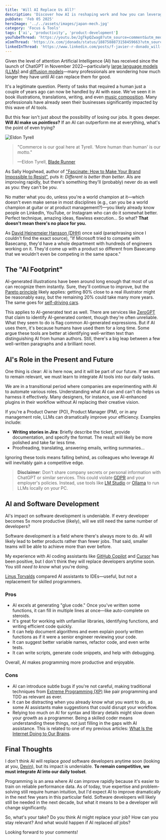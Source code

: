 ```yaml
---
title: 'Will AI Replace Us All?'
description: 'Discover how AI is reshaping work and how you can leverage it to stay relevant, boost productivity, and enhance creativity'
pubDate: 'Feb 05 2025'
heroImage: '../../assets/images/japan-mech.jpg'
category: 'Focus & Tools'
tags: ['ai', 'productivity', 'product-development']
youTubeThread: 'https://youtu.be/2gTkpQZwag8?utm_source=comment&utm_medium=jdonado-com'
xComThread: 'https://x.com/jdonado/status/1887588873158459663?utm_source=comment&utm_medium=jdonado-com'
linkedInThread: 'https://www.linkedin.com/posts/f-javier-r-donado_will-ai-replace-us-all-activity-7292988144885379072-VzXB?utm_source=social_share_send&utm_medium=member_desktop_web?utm_source=comment&utm_medium=jdonado-com'
---
```



Given the level of attention Artificial Intelligence (AI) has received since the launch of ChatGPT in November 2022—particularly [large language models (LLMs)](https://en.wikipedia.org/wiki/Large_language_model) and [diffusion models](https://en.wikipedia.org/wiki/Diffusion_model)—many professionals are wondering how much longer they have until AI can replace them for good.

It's a legitimate question. Plenty of tasks that required a human just a couple of years ago can now be handled by AI with ease. We've seen it in book illustrations, translations, writing, and even [music composition](https://www.udio.com). Many professionals have already seen their businesses significantly impacted by this wave of AI tools.

But this fear isn't just about the possibility of losing our jobs. It goes deeper. **Will AI make us _pointless_?** If an AI can outperform me at everything, what's the point of even trying?

<Image src={tyrell} alt='Eldon Tyrell' />

> "Commerce is our goal here at Tyrell. ‘More human than human' is our motto."
>
> —Eldon Tyrell, [Blade Runner](https://www.imdb.com/title/tt0083658/)

As Sally Hogshead, author of ["Fascinate: How to Make Your Brand Impossible to Resist"](https://www.goodreads.com/book/show/25816700-fascinate), puts it: _Different is better than better_. AIs are improving rapidly, but there's something they'll (probably) never do as well as you: they can't be _you_.

No matter what you do, unless you're a world champion at it—which doesn't even make sense in most disciplines (e.g., can you be a world champion at guitar or at product management?)—you likely already know people on LinkedIn, YouTube, or Instagram who can do it somewhat better. Perfect technique, amazing ideas, flawless execution... So what? **That doesn't mean there's no place for you.**

As [David Heinemeier Hansson (DHH)](https://en.wikipedia.org/wiki/David_Heinemeier_Hansson) once said (paraphrasing since I couldn't find the exact source), "If Microsoft tried to compete with Basecamp, they'd have a whole department with hundreds of engineers working on it. They'd come up with a product so different from Basecamp that we wouldn't even be competing in the same space."

## The "AI Footprint"

AI-generated illustrations have been around long enough that most of us can recognize them instantly. Sure, they'll continue to improve, but the [Pareto principle](https://en.wikipedia.org/wiki/Pareto_principle) likely applies: getting 80% close to a real illustrator might be reasonably easy, but the remaining 20% could take many more years. The same goes for [self-driving cars](https://www.verdict.co.uk/fully-self-driving-cars-unlikely-before-2035-experts-predict/).

This applies to AI-generated text as well. There are services like [ZeroGPT](https://www.zerogpt.com/) that claim to identify AI-generated content, though they're often unreliable. What they seem to do is flag common AI-generated expressions. But if AI uses them, it's because humans have used them for a long time. Some argue these tools are better at identifying well-written text than distinguishing AI from human authors. Still, there's a big leap between a few well-written paragraphs and a brilliant novel.

## AI's Role in the Present and Future

One thing is clear: AI is here now, and it will be part of our future. If we want to remain relevant, we must learn to integrate AI tools into our daily tasks.

We are in a transitional period where companies are experimenting with AI to automate various roles. Understanding what AI can and can't do helps us harness it effectively. Many designers, for instance, use AI-enhanced plugins in their workflow without AI replacing their creative vision.

If you're a Product Owner (PO), Product Manager (PM), or in any management role, LLMs can dramatically improve your efficiency. Examples include:

- **Writing stories in Jira**: Briefly describe the ticket, provide documentation, and specify the format. The result will likely be more polished and take far less time.
- Proofreading, translating, answering emails, writing summaries...

Ignoring these tools means falling behind, as colleagues who leverage AI will inevitably gain a competitive edge.

> **Disclaimer**: Don't share company secrets or personal information with ChatGPT or similar services. This could violate [GDPR](https://gdpr-info.eu/) and your employer's policies. Instead, use tools like [LM Studio](https://lmstudio.ai/) or [Ollama](https://ollama.com/) to run LLMs locally on your PC.

## AI and Software Development

AI's impact on software development is undeniable. If every developer becomes 5x more productive (likely), will we still need the same number of developers?

Software development is a field where there's always more to do. AI will likely lead to better products rather than fewer jobs. That said, smaller teams will be able to achieve more than ever before.

My experience with AI coding assistants like [GitHub Copilot](https://github.com/features/copilot) and [Cursor](https://www.cursor.com/) has been positive, but I don't think they will replace developers anytime soon. You still _need to know_ what you're doing.

[Linus Torvalds](https://www.youtube.com/watch?v=4WCTGycBceg) compared AI assistants to IDEs—useful, but not a replacement for skilled programmers.

### Pros

- AI excels at generating "glue code." Once you've written some functions, it can fill in multiple lines at once—like auto-complete on steroids.
- It's great for working with unfamiliar libraries, identifying functions, and writing efficient code quickly.
- It can help document algorithms and even explain poorly written functions as if it were a senior engineer reviewing your code.
- It can suggest better variable names, refactor code, and even write tests.
- It can write scripts, generate code snippets, and help with debugging.

Overall, AI makes programming more productive and enjoyable.

### Cons

- AI can introduce subtle bugs if you're not careful, making traditional techniques from [Extreme Programming (XP)](https://en.wikipedia.org/wiki/Extreme_programming) like pair programming and TDD as relevant as ever.
- It can be distracting when you already know what you want to do, as some AI assistants make suggestions that could disrupt your workflow.
- Relying too much on AI for syntax and library details might slow down your growth as a programmer. Being a skilled coder means understanding these things, not just filling in the gaps with AI assistance. This is related to one of my previous articles: [What Is the Internet Doing to Our Brains](/post/2024-12-18-what-the-internet-is-doing-to-our-brains/).

## Final Thoughts

I don't think AI will replace _good_ software developers anytime soon (looking at you, [Devin](https://devin.ai/)), but its impact is undeniable. **To remain competitive, we must integrate AI into our daily toolset**.

Programming is an area where AI can improve rapidly because it's easier to train on reliable performance data. As of today, true expertise and problem-solving still require human intuition, but I'd expect AI to improve dramatically in the next few years in this particular field. Software developers will likely still be needed in the next decade, but what it means to be a developer will change significantly.

So, what's your take? Do you think AI might replace your job? How can you stay relevant? And what would happen if AI replaced _all_ jobs?

Looking forward to your comments!
